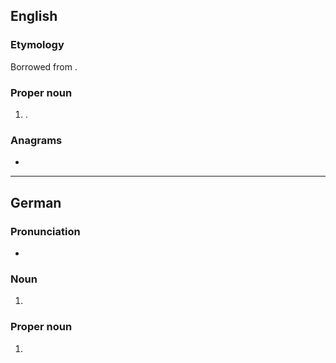 ==English==

===Etymology===
Borrowed from {{bor|en|de|Ahlen}}.

===Proper noun===
{{en-proper noun}}

# {{place|en|town|s/North Rhine-Westphalia|c/Germany}}.

===Anagrams===
* {{anagrams|en|a=aehln|Halen|Hanel|Lehan}}

----

==German==
{{wikipedia}}
{{wikipedia|lang=de}}

===Pronunciation===
* {{homophones|de|Aalen|aalen}}

===Noun===
{{head|de|noun form}}

# {{plural of|de|Ahle}}

===Proper noun===
{{head|de|proper noun|n}}

# {{place|de|town|s/North Rhine-Westphalia|c/Germany|t1=Ahlen}}